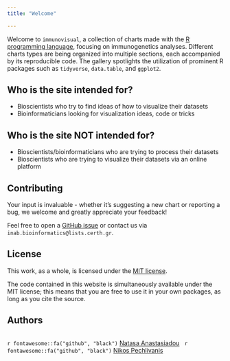 ```yaml
---
title: "Welcome"

---
```


Welcome to `immunovisual`, a collection of charts made with the [R programming language](https://www.r-project.org/about.html), focusing on immunogenetics analyses. Different charts types are being organized into multiple sections, each accompanied by its reproducible code. The gallery spotlights the utilization of prominent R packages such as `tidyverse`, `data.table`, and `ggplot2`.

## Who is the site intended for?

-   Bioscientists who try to find ideas of how to visualize their datasets
-   Bioinformaticians looking for visualization ideas, code or tricks

## Who is the site ΝΟΤ intended for?

-   Bioscientists/bioinformaticians who are trying to process their datasets
-   Bioscientists who are trying to visualize their datasets via an online platform

## Contributing

Your input is invaluable - whether it's suggesting a new chart or reporting a bug, we welcome and greatly appreciate your feedback!

Feel free to open a [GitHub issue](https://github.com/natanast/immunovisual/issues) or contact us via `inab.bioinformatics@lists.certh.gr`.

## License

This work, as a whole, is licensed under the [MIT license](https://github.com/natanast/immunovisual/blob/main/LICENSE).

The code contained in this website is simultaneously available under the MIT license; this means that you are free to use it in your own packages, as long as you cite the source.

## Authors

```r

```

`r fontawesome::fa("github", "black")` [Natasa Anastasiadou](https://github.com/natanast)   `r fontawesome::fa("github", "black")` [Nikos Pechlivanis](https://github.com/npechl)